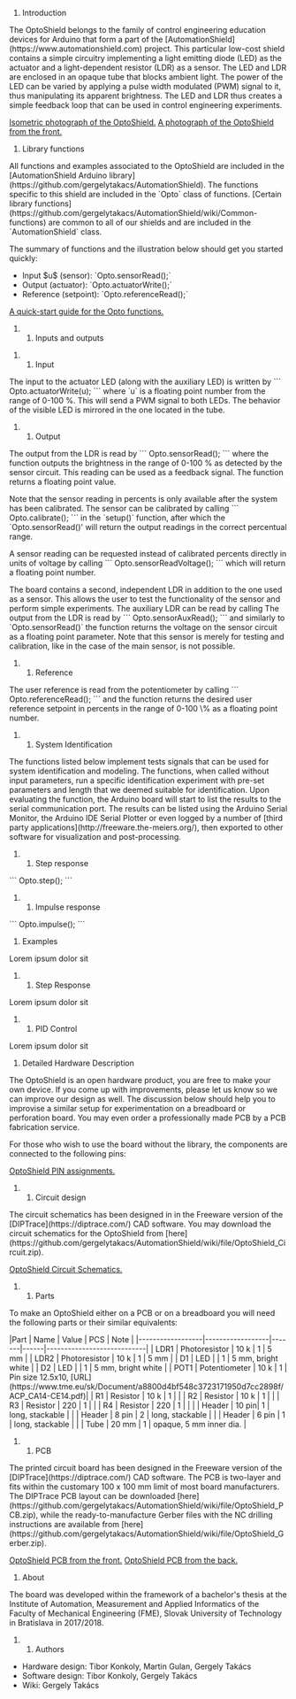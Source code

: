 ﻿# Introduction

The OptoShield belongs to the family of control engineering education devices for Arduino that form a part of the [AutomationShield](https://www.automationshield.com) project. This particular low-cost shield contains a simple circuitry implementing a light emitting diode (LED) as the actuator and a light-dependent resistor (LDR) as a sensor. The LED and LDR are enclosed in an opaque tube that blocks ambient light. The power of the LED can be varied by applying a pulse width modulated (PWM) signal to it, thus manipulating its apparent brightness. The LED and LDR thus creates a simple feedback loop that can be used in control engineering experiments.

[[/fig/Opto_Iso.jpg|Isometric photograph of the OptoShield.]]
[[/fig/Opto_Front.jpg|A photograph of the OptoShield from the front.]]

# Library functions

All functions and examples associated to the OptoShield are included in the [AutomationShield Arduino library](https://github.com/gergelytakacs/AutomationShield). The functions specific to this shield are included in the `Opto` class of functions. [Certain library functions](https://github.com/gergelytakacs/AutomationShield/wiki/Common-functions) are common to all of our shields and are included in the `AutomationShield` class. 

The summary of functions and the illustration below should get you started quickly:
* Input $u$ (sensor): `Opto.sensorRead();` 
* Output (actuator): `Opto.actuatorWrite();` 
* Reference (setpoint): `Opto.referenceRead();` 

[[/fig/Opto_Functions.gif|A quick-start guide for the Opto functions.]]

## Inputs and outputs

### Input
The input to the actuator LED (along with the auxiliary LED) is written by 
```
Opto.actuatorWrite(u);
```
where `u` is a floating point number from the range of 0-100 %. This will send a PWM signal to both LEDs. The behavior of the visible LED is mirrored in the one located in the tube.

### Output
The output from the LDR is read by 
```
Opto.sensorRead();
```
where the function outputs the brightness in the range of 0-100 % as detected by the sensor circuit. This reading can be used as a feedback signal. The function returns a floating point value. 

Note that the sensor reading in percents is only available after the system has been calibrated. The sensor can be calibrated by calling
```
Opto.calibrate();
```
in the `setup()` function, after which the `Opto.sensorRead()' will return the output readings in the correct percentual range.

A sensor reading can be requested instead of calibrated percents directly in units of voltage by calling
```
Opto.sensorReadVoltage();
```
which will return a floating point number. 

The board contains a second, independent LDR in addition to the one used as a sensor. This allows the user to test the functionality of the sensor and perform simple experiments. The auxiliary LDR can be read by calling 
The output from the LDR is read by 
```
Opto.sensorAuxRead();
```
and similarly to `Opto.sensorRead()` the function returns the voltage on the sensor circuit as a floating point parameter. Note that this sensor is merely for testing and calibration, like in the case of the main sensor, is not possible.

### Reference

The user reference is read from the potentiometer by calling
```
Opto.referenceRead();
```
and the function returns the desired user reference setpoint in percents in the range of 0-100 \% as a floating point number.


## System Identification 

The functions listed below implement tests signals that can be used for system identification and modeling. The functions, when called without input parameters, run a specific identification experiment with pre-set parameters and length that we deemed suitable for identification. Upon evaluating the function, the Arduino board will start to list the results to the serial communication port. The results can be listed using the Arduino Serial Monitor, the Arduino IDE Serial Plotter or even logged by a number of [third party applications](http://freeware.the-meiers.org/), then exported to other software for visualization and post-processing.

### Step response
```
Opto.step();
```

### Impulse response
```
Opto.impulse();
```

# Examples

Lorem ipsum dolor sit

## Step Response

Lorem ipsum dolor sit 

## PID Control

Lorem ipsum dolor sit

# Detailed Hardware Description

The OptoShield is an open hardware product, you are free to make your own device. If you come up with improvements, please let us know so we can improve our design as well. The discussion below should help you to improvise a similar setup for experimentation on a breadboard or perforation board. You may even order a professionally made PCB  by a PCB fabrication service.

For those who wish to use the board without the library, the components are connected to the following pins:

[[/fig/Opto_PIN.gif|OptoShield PIN assignments.]]


## Circuit design

The circuit schematics has been designed in  in the Freeware version of the [DIPTrace](https://diptrace.com/) CAD software. You may download the circuit schematics for the OptoShield from [here](https://github.com/gergelytakacs/AutomationShield/wiki/file/OptoShield_Circuit.zip).

[[/fig/Opto_Circuit.png|OptoShield Circuit Schematics.]]


## Parts

To make an OptoShield either on a PCB or on a breadboard you will need the following parts or their similar equivalents:

|Part              | Name             | Value | PCS  | Note                       |
|------------------|------------------|-------|------|----------------------------|
| LDR1             | Photoresistor    | 10 k  | 1    | 5 mm                       |
| LDR2             | Photoresistor    | 10 k  | 1    | 5 mm                       |
| D1               | LED              |       | 1    | 5 mm, bright white         |
| D2               | LED              |       | 1    | 5 mm, bright white         |
| POT1             | Potentiometer    | 10 k  | 1    | Pin size 12.5x10, [URL](https://www.tme.eu/sk/Document/a8800d4bf548c3723171950d7cc2898f/ACP_CA14-CE14.pdf)|
| R1               | Resistor         | 10 k  | 1    |                            |
| R2               | Resistor         | 10 k  | 1    |                            |
| R3               | Resistor         | 220   | 1    |                            |
| R4               | Resistor         | 220   | 1    |                            |
|                  | Header           | 10 pin| 1    | long, stackable            |
|                  | Header           | 8 pin | 2    | long, stackable            |
|                  | Header           | 6 pin | 1    | long, stackable            |
|                  | Tube             | 20 mm | 1    | opaque, 5 mm inner dia.    |

## PCB
The printed circuit board has been designed in the Freeware version of the [DIPTrace](https://diptrace.com/) CAD software. The PCB is two-layer and fits within the customary 100 x 100 mm limit of most board manufacturers. The DIPTrace PCB layout can be downloaded [here](https://github.com/gergelytakacs/AutomationShield/wiki/file/OptoShield_PCB.zip), while the ready-to-manufacture Gerber files with the NC drilling instructions are available from [here](https://github.com/gergelytakacs/AutomationShield/wiki/file/OptoShield_Gerber.zip).

[[/fig/Opto_PCB_Front.png|OptoShield PCB from the front.]]
[[/fig/Opto_PCB_Back.png|OptoShield PCB from the back.]]

# About

The board was developed within the framework of a bachelor's thesis at the Institute of Automation, Measurement and Applied Informatics of the Faculty of Mechanical Engineering (FME), Slovak University of Technology in Bratislava in 2017/2018. 

## Authors

* Hardware design: Tibor Konkoly, Martin Gulan, Gergely Takács
* Software design: Tibor Konkoly, Gergely Takács
* Wiki: Gergely Takács